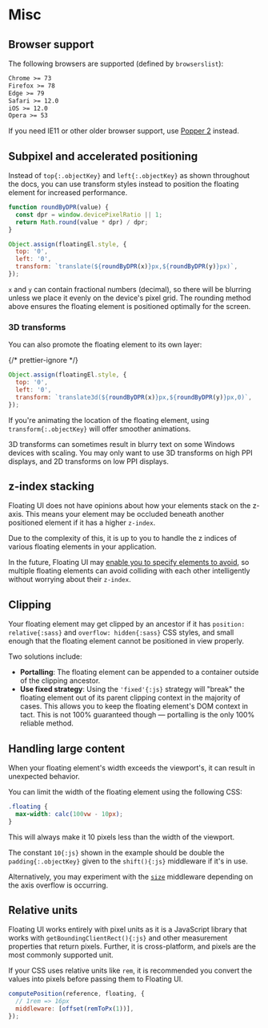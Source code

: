 # Misc

## Browser support

The following browsers are supported (defined by `browserslist`):

```txt
Chrome >= 73
Firefox >= 78
Edge >= 79
Safari >= 12.0
iOS >= 12.0
Opera >= 53
```

If you need IE11 or other older browser support, use
[Popper 2](https://popper.js.org) instead.

## Subpixel and accelerated positioning

Instead of `top{:.objectKey}` and `left{:.objectKey}` as shown
throughout the docs, you can use transform styles instead to
position the floating element for increased performance.

```js
function roundByDPR(value) {
  const dpr = window.devicePixelRatio || 1;
  return Math.round(value * dpr) / dpr;
}

Object.assign(floatingEl.style, {
  top: '0',
  left: '0',
  transform: `translate(${roundByDPR(x)}px,${roundByDPR(y)}px)`,
});
```

`x` and `y` can contain fractional numbers (decimal), so there
will be blurring unless we place it evenly on the device's pixel
grid. The rounding method above ensures the floating element is
positioned optimally for the screen.

### 3D transforms

You can also promote the floating element to its own layer:

{/* prettier-ignore */}
```js
Object.assign(floatingEl.style, {
  top: '0',
  left: '0',
  transform: `translate3d(${roundByDPR(x)}px,${roundByDPR(y)}px,0)`,
});
```

If you're animating the location of the floating element, using
`transform{:.objectKey}` will offer smoother animations.

<Notice type="warning">
  3D transforms can sometimes result in blurry text on some
  Windows devices with scaling. You may only want to use 3D
  transforms on high PPI displays, and 2D transforms on low PPI
  displays.
</Notice>

## z-index stacking

Floating UI does not have opinions about how your elements stack
on the z-axis. This means your element may be occluded beneath
another positioned element if it has a higher `z-index`.

Due to the complexity of this, it is up to you to handle the z
indices of various floating elements in your application.

In the future, Floating UI may
[enable you to specify elements to avoid](https://github.com/floating-ui/floating-ui/issues/1440),
so multiple floating elements can avoid colliding with each other
intelligently without worrying about their `z-index`.

## Clipping

Your floating element may get clipped by an ancestor if it has
`position: relative{:sass}` and `overflow: hidden{:sass}` CSS
styles, and small enough that the floating element cannot be
positioned in view properly.

Two solutions include:

- **Portalling**: The floating element can be appended to a
  container outside of the clipping ancestor.
- **Use fixed strategy**: Using the `'fixed'{:js}` strategy will
  "break" the floating element out of its parent clipping context
  in the majority of cases. This allows you to keep the floating
  element's DOM context in tact. This is not 100% guaranteed
  though — portalling is the only 100% reliable method.

## Handling large content

When your floating element's width exceeds the viewport's, it can
result in unexpected behavior.

You can limit the width of the floating element using the
following CSS:

```css
.floating {
  max-width: calc(100vw - 10px);
}
```

This will always make it 10 pixels less than the width of the
viewport.

The constant `10{:js}` shown in the example should be double the
`padding{:.objectKey}` given to the `shift(){:js}` middleware if
it's in use.

Alternatively, you may experiment with the [`size`](/docs/size)
middleware depending on the axis overflow is occurring.

## Relative units

Floating UI works entirely with pixel units as it is a JavaScript
library that works with `getBoundingClientRect(){:js}` and other
measurement properties that return pixels. Further, it is
cross-platform, and pixels are the most commonly supported unit.

If your CSS uses relative units like `rem`, it is recommended you
convert the values into pixels before passing them to Floating
UI.

```js
computePosition(reference, floating, {
  // 1rem => 16px
  middleware: [offset(remToPx(1))],
});
```
